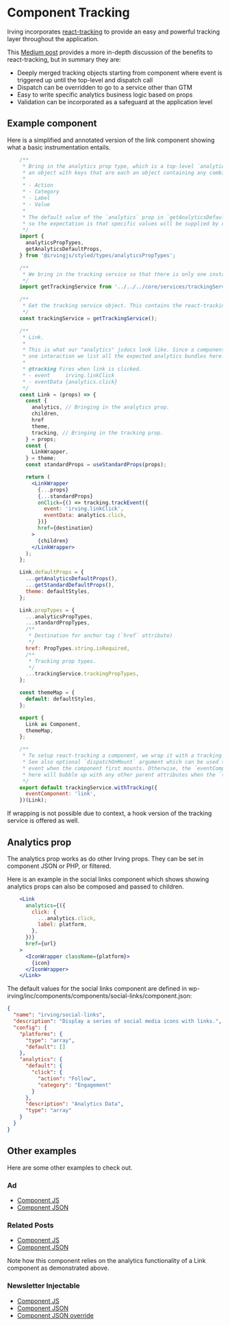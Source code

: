 <Meta title="Components|Component Tracking" />

# Component Tracking
Irving incorporates [react-tracking](https://github.com/nytimes/react-tracking) to provide an easy and powerful tracking layer throughout the application.

This [Medium post](https://medium.com/m/global-identity?redirectUrl=https%3A%2F%2Fopen.nytimes.com%2Fintroducing-react-tracking-declarative-tracking-for-react-apps-2c76706bb79a) provides a more in-depth discussion of the benefits to react-tracking, but in summary they are:

- Deeply merged tracking objects starting from component where event is triggered up until the top-level and dispatch call
- Dispatch can be overridden to go to a service other than GTM
- Easy to write specific analytics business logic based on props
- Validation can be incorporated as a safeguard at the application level

## Example component
Here is a simplified and annotated version of the link component showing what a basic instrumentation entails.

```jsx
    /**
     * Bring in the analytics prop type, which is a top-level `analytics` key containing
     * an object with keys that are each an object containing any combination of:
     *
     * - Action
     * - Category
     * - Label
     * - Value
     *
     * The default value of the `analytics` prop in `getAnalyticsDefaultProps` is an empty object,
     * so the expectation is that specific values will be supplied by component configs.
     */
    import {
      analyticsPropTypes,
      getAnalyticsDefaultProps,
    } from '@irvingjs/styled/types/analyticsPropTypes';

    /**
     * We bring in the tracking service so that there is only one instance of `react-tracking`.
     */
    import getTrackingService from '../../../core/services/trackingService';

    /**
     * Get the tracking service object. This contains the react-tracking functions we'll use.
     */
    const trackingService = getTrackingService();

    /**
     * Link.
     *
     * This is what our "analytics" jsdocs look like. Since a component may have more than
     * one interaction we list all the expected analytics bundles here.
     *
     * @tracking Fires when link is clicked.
     * - event     irving.linkClick
     * - eventData {analytics.click}
     */
    const Link = (props) => {
      const {
        analytics, // Bringing in the analytics prop.
        children,
        href
        theme,
        tracking, // Bringing in the tracking prop.
      } = props;
      const {
        LinkWrapper,
      } = theme;
      const standardProps = useStandardProps(props);

      return (
        <LinkWrapper
          {...props}
          {...standardProps}
          onClick={() => tracking.trackEvent({
            event: 'irving.linkClick',
            eventData: analytics.click,
          })}
          href={destination}
        >
          {children}
        </LinkWrapper>
      );
    };

    Link.defaultProps = {
      ...getAnalyticsDefaultProps(),
      ...getStandardDefaultProps(),
      theme: defaultStyles,
    };

    Link.propTypes = {
      ...analyticsPropTypes,
      ...standardPropTypes,
      /**
       * Destination for anchor tag (`href` attribute)
       */
      href: PropTypes.string.isRequired,
      /**
       * Tracking prop types.
       */
      ...trackingService.trackingPropTypes,
    };

    const themeMap = {
      default: defaultStyles,
    };

    export {
      Link as Component,
      themeMap,
    };

    /**
     * To setup react-tracking a component, we wrap it with a tracking function.
     * See also optional `dispatchOnMount` argument which can be used to fire an
     * event when the component first mounts. Otherwise, the `eventComponent` attribute
     * here will bubble up with any other parent attributes when the `trackEvent()` call is made.
     */
    export default trackingService.withTracking({
      eventComponent: 'link',
    })(Link);
```

If wrapping is not possible due to context, a hook version of the tracking service is offered as well.

## Analytics prop
The analytics prop works as do other Irving props. They can be set in component JSON or PHP, or filtered.

Here is an example in the social links component which shows showing analytics props can also be composed and passed to children.

```jsx
    <Link
      analytics={({
        click: {
          ...analytics.click,
          label: platform,
        },
      })}
      href={url}
    >
      <IconWrapper className={platform}>
        {icon}
      </IconWrapper>
    </Link>
```

The default values for the social links component are defined in wp-irving/inc/components/components/social-links/component.json:

```json
{
  "name": "irving/social-links",
  "description": "Display a series of social media icons with links.",
  "config": {
    "platforms": {
      "type": "array",
      "default": []
    },
    "analytics": {
      "default": {
        "click": {
          "action": "Follow",
          "category": "Engagement"
        }
      },
      "description": "Analytics Data",
      "type": "array"
    }
  }
}
```

## Other examples

Here are some other examples to check out.

### Ad

- [Component JS](https://github.com/alleyinteractive/lede/blob/production/themes/lede-common/client/irving/components/ad/index.js)
- [Component JSON](https://github.com/alleyinteractive/lede/blob/production/themes/lede-common/components/ad/component.json)

### Related Posts

- [Component JS](https://github.com/alleyinteractive/lede/blob/production/themes/lede-common/client/irving/components/relatedPost/index.js)
- [Component JSON](https://github.com/alleyinteractive/lede/blob/production/themes/lede-common/components/related-post/component.json)

Note how this component relies on the analytics functionality of a Link component as demonstrated above.

### Newsletter Injectable

- [Component JS](https://github.com/alleyinteractive/lede/blob/production/themes/lede-common/client/irving/components/newsletterInjectable/index.js)
- [Component JSON](https://github.com/alleyinteractive/lede/blob/production/themes/lede-common/components/newsletter-injectable/component.json)
- [Component JSON override](https://github.com/alleyinteractive/lede/blob/production/themes/lede-common/components/newsletter-injectable/component.json)
